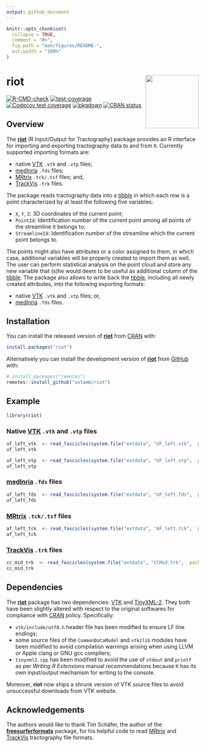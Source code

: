 ```yaml
---
output: github_document
---
```


<!-- README.md is generated from README.Rmd. Please edit that file -->

```r
knitr::opts_chunk$set(
  collapse = TRUE,
  comment = "#>",
  fig.path = "man/figures/README-",
  out.width = "100%"
)
```

# riot <img src="man/figures/logo.png" align="right" height="139" />

<!-- badges: start -->
[![R-CMD-check](https://github.com/astamm/riot/workflows/R-CMD-check/badge.svg)](https://github.com/astamm/riot/actions)
[![test-coverage](https://github.com/astamm/riot/workflows/test-coverage/badge.svg)](https://github.com/astamm/riot/actions)
[![Codecov test coverage](https://codecov.io/gh/astamm/riot/branch/master/graph/badge.svg)](https://app.codecov.io/gh/astamm/riot?branch=master)
[![pkgdown](https://github.com/astamm/riot/workflows/pkgdown/badge.svg)](https://github.com/astamm/riot/actions)
[![CRAN status](https://www.r-pkg.org/badges/version/riot)](https://CRAN.R-project.org/package=riot)
<!-- badges: end -->

## Overview

The [**riot**](https://astamm.github.io/riot/) (R Input/Output for
Tractography) package provides an R interface for importing and exporting
tractography data to and from `R`. Currently supported importing formats are:

- native [VTK](https://vtk.org) `.vtk` and `.vtp` files; 
- [medInria](https://med.inria.fr) `.fds` files; 
- [MRtrix](https://mrtrix.readthedocs.io/en/latest/getting_started/image_data.html)
`.tck/.tsf` files; and, 
- [TrackVis](http://trackvis.org/docs/?subsect=fileformat) `.trk` files.

The package reads tractography data into a
[tibble](https://tibble.tidyverse.org) in which each row is a point
characterized by at least the following five variables:

- `X`, `Y`, `Z`: 3D coordinates of the current point; 
- `PointId`: Identification number of the current point among all points of the
streamline it belongs to;
- `StreamlineId`: Identification number of the streamline which the current
point belongs to.

The points might also have attributes or a color assigned to them, in which
case, additional variables will be properly created to import them as well. The
user can perform statistical analysis on the point cloud and store any new
variable that (s)he would deem to be useful as additional column of the
[tibble](https://tibble.tidyverse.org). The package also allows to write back
the [tibble](https://tibble.tidyverse.org), including all newly created
attributes, into the following exporting formats:

- native [VTK](https://vtk.org) `.vtk` and `.vtp` files; or,
- [medInria](https://med.inria.fr) `.fds` files.

## Installation

You can install the released version of
[**riot**](https://astamm.github.io/riot/) from
[CRAN](https://cran.r-project.org) with:

```r
install.packages("riot")
```

Alternatively you can install the development version of
[**riot**](https://astamm.github.io/riot/) from [GitHub](https://github.com/)
with:

```r
# install.packages("remotes")
remotes::install_github("astamm/riot")
```

## Example

```r
library(riot)
```

### Native [VTK](https://vtk.org) `.vtk` and `.vtp` files

```r
uf_left_vtk  <- read_fascicles(system.file("extdata", "UF_left.vtk",  package = "riot"))
uf_left_vtk
```

```r
uf_left_vtp  <- read_fascicles(system.file("extdata", "UF_left.vtp",  package = "riot"))
uf_left_vtp
```

### [medInria](https://med.inria.fr) `.fds` files

```r
uf_left_fds  <- read_fascicles(system.file("extdata", "UF_left.fds",  package = "riot"))
uf_left_fds
```

### [MRtrix](https://mrtrix.readthedocs.io/en/latest/getting_started/image_data.html) `.tck/.tsf` files

```r
af_left_tck  <- read_fascicles(system.file("extdata", "AF_left.tck",  package = "riot"))
af_left_tck
```

### [TrackVis](http://trackvis.org/docs/?subsect=fileformat) `.trk` files

```r
cc_mid_trk  <- read_fascicles(system.file("extdata", "CCMid.trk",  package = "riot"))
cc_mid_trk
```

## Dependencies

The [**riot**](https://astamm.github.io/riot/) package has two dependencies:
[VTK](https://vtk.org/) and
[TinyXML-2](https://github.com/leethomason/tinyxml2). They both have been
slightly altered with respect to the original softwares for compliance with
[CRAN](https://cran.r-project.org) policy. Specifically: 

- `vtk/include/utf8.h` header file has been modified to ensure LF line endings;
- some source files of the `CommonDataModel` and `vtkzlib` modules have been 
modified to avoid compilation warnings arising when using LLVM or Apple clang or 
GNU gcc compilers;
- `tinyxml2.cpp` has been modified to avoid the use of `stdout` and `printf` as 
per *Writing R Extensions* manual recommendations because `R` has its own 
input/output mechanism for writing to the console.

Moreover, **riot** now ships a shrunk version of VTK source files to avoid 
unsuccessful downloads from VTK website.

## Acknowledgements

The authors would like to thank Tim Schäfer, the author of the
[**freesurferformats**](https://CRAN.R-project.org/package=freesurferformats)
package, for his helpful code to read
[MRtrix](https://mrtrix.readthedocs.io/en/latest/getting_started/image_data.html)
and [TrackVis](http://trackvis.org/docs/?subsect=fileformat) tractography file
formats.

